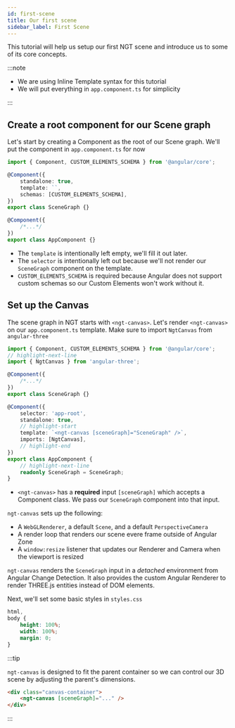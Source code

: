 ```yaml
---
id: first-scene
title: Our first scene
sidebar_label: First Scene
---
```


This tutorial will help us setup our first NGT scene and introduce us to some of its core concepts.

:::note

-   We are using Inline Template syntax for this tutorial
-   We will put everything in `app.component.ts` for simplicity

:::

## Create a root component for our Scene graph

Let's start by creating a Component as the root of our Scene graph. We'll put the component in `app.component.ts` for now

```ts title="app.component.ts"
import { Component, CUSTOM_ELEMENTS_SCHEMA } from '@angular/core';

@Component({
    standalone: true,
    template: ``,
    schemas: [CUSTOM_ELEMENTS_SCHEMA],
})
export class SceneGraph {}

@Component({
    /*...*/
})
export class AppComponent {}
```

-   The `template` is intentionally left empty, we'll fill it out later.
-   The `selector` is intentionally left out because we'll not render our `SceneGraph` component on the template.
-   `CUSTOM_ELEMENTS_SCHEMA` is required because Angular does not support custom schemas so our Custom Elements won't work without it.

## Set up the Canvas

The scene graph in NGT starts with `<ngt-canvas>`. Let's render `<ngt-canvas>` on our `app.component.ts` template.
Make sure to import `NgtCanvas` from `angular-three`

```ts title="app.component.ts"
import { Component, CUSTOM_ELEMENTS_SCHEMA } from '@angular/core';
// highlight-next-line
import { NgtCanvas } from 'angular-three';

@Component({
    /*...*/
})
export class SceneGraph {}

@Component({
    selector: 'app-root',
    standalone: true,
    // highlight-start
    template: `<ngt-canvas [sceneGraph]="SceneGraph" />`,
    imports: [NgtCanvas],
    // highlight-end
})
export class AppComponent {
    // highlight-next-line
    readonly SceneGraph = SceneGraph;
}
```

-   `<ngt-canvas>` has a **required** input `[sceneGraph]` which accepts a Component class. We pass our `SceneGraph` component into that input.

`ngt-canvas` sets up the following:

-   A `WebGLRenderer`, a default `Scene`, and a default `PerspectiveCamera`
-   A render loop that renders our scene evere frame outside of Angular Zone
-   A `window:resize` listener that updates our Renderer and Camera when the viewport is resized

`ngt-canvas` renders the `SceneGraph` input in a _detached_ environment from Angular Change Detection. It also provides the custom Angular Renderer
to render THREE.js entities instead of DOM elements.

Next, we'll set some basic styles in `styles.css`

```css title="style.css"
html,
body {
    height: 100%;
    width: 100%;
    margin: 0;
}
```

:::tip

`ngt-canvas` is designed to fit the parent container so we can control our 3D scene by adjusting the parent's dimensions.

```html
<div class="canvas-container">
    <ngt-canvas [sceneGraph]="..." />
</div>
```

:::
